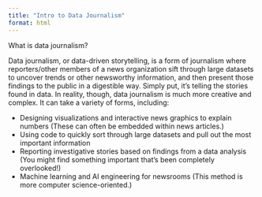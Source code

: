 ```yaml
---
title: "Intro to Data Journalism"
format: html
---
```


What is data journalism? 

Data journalism, or data-driven storytelling, is a form of journalism where reporters/other members of a news organization sift through large datasets to uncover trends or other newsworthy information, and then present those findings to the public in a digestible way. Simply put, it’s telling the stories found in data. In reality, though, data journalism is much more creative and complex. It can take a variety of forms, including: 

- Designing visualizations and interactive news graphics to explain numbers (These can often be embedded within news articles.) 
- Using code to quickly sort through large datasets and pull out the most important information
- Reporting investigative stories based on findings from a data analysis (You might find something important that’s been completely overlooked!) 
- Machine learning and AI engineering for newsrooms (This method is more computer science-oriented.) 
